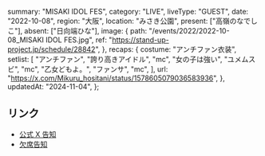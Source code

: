   summary: "MISAKI IDOL FES",
  category: "LIVE",
  liveType: "GUEST",
  date: "2022-10-08",
  region: "大阪",
  location: "みさき公園",
  present: ["高嶺のなでしこ"],
  absent: ["日向端ひな"],
  image: {
    path: "/events/2022/2022-10-08_MISAKI IDOL FES.jpg",
    ref: "https://stand-up-project.jp/schedule/28842",
  },
  recaps: {
    costume: "アンチファン衣装",
    setlist: [
      "アンチファン",
      "誇り高きアイドル",
      "mc",
      "女の子は強い",
      "ユメムスビ",
      "mc",
      "乙女どもよ。",
      "ファンサ",
      "mc",
    ],
    url: "https://x.com/Mikuru_hositani/status/1578605079036583936",
  },
  updatedAt: "2024-11-04",
};

## リンク

- [公式 X 告知](https://x.com/takanenofficial/status/1575804647167574017)
- [欠席告知](https://takanenonadeshiko.jp/?p=498)
